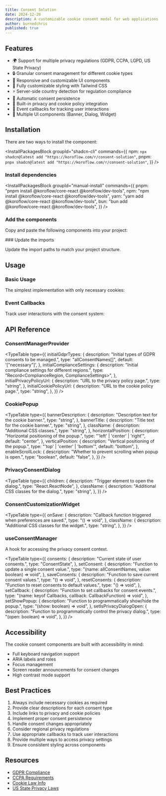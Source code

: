 ```yaml
---
title: Consent Solution
date: 2024-12-20
description: A customizable cookie consent modal for web applications
author: burnedchris
published: true
---
```


<ComponentPreview name="consent-solution-demo" />

## Features

- 🌍 Support for multiple privacy regulations (GDPR, CCPA, LGPD, US State Privacy)
- 🔒 Granular consent management for different cookie types
- 📱 Responsive and customizable UI components
- 🎨 Fully customizable styling with Tailwind CSS
- ⚡ Server-side country detection for regulation compliance
- 🔄 Automatic consent persistence
- 📝 Built-in privacy and cookie policy integration
- 🎯 Event callbacks for tracking user interactions
- 🧩 Multiple UI components (Banner, Dialog, Widget)

## Installation

There are two ways to install the component:

<Accordions>
<Accordion title="Using Shadcn CLI" id="shadcn">
 
<InstallPackagesBlock
groupId="shadcn-cli"
  commands={{
    npm: `npx shadcn@latest add "https://koroflow.com/r/consent-solution"`,
    pnpm: `pnpx shadcn@latest add "https://koroflow.com/r/consent-solution"`,
  }}
/>

</Accordion>
<Accordion title="Manually" id="manually">
 <Steps>
<Step>

### Install dependencies

<InstallPackagesBlock groupId="manual-install" commands={{
  pnpm: "pnpm install @koroflow/core-react @koroflow/dev-tools",
  npm: "npm install @koroflow/core-react @koroflow/dev-tools",
  yarn: "yarn add @koroflow/core-react @koroflow/dev-tools",
  bun: "bun add @koroflow/core-react @koroflow/dev-tools",
}} />
</Step>
<Step>
### Add the components

Copy and paste the following components into your project:

<ComponentSource name="consent-solution" />

</Step>
<Step>
### Update the imports

Update the import paths to match your project structure.

</Step>
</Steps>
</Accordion>
</Accordions>

## Usage

### Basic Usage

The simplest implementation with only necessary cookies:

<ComponentPreview name="consent-solution-minimal-demo" defaultTab="Code" />

### Event Callbacks

Track user interactions with the consent system:

<ComponentPreview name="consent-solution-callback-demo" defaultTab="Code" />

## API Reference

### ConsentManagerProvider

<TypeTable
  type={{
    initialGdprTypes: {
      description: "Initial types of GDPR consents to be managed.",
      type: "allConsentNames[]",
      default: '["necessary"]',
    },
    initialComplianceSettings: {
      description: "Initial compliance settings for different regions.",
      type: "Record<ComplianceRegion, ComplianceSettings>",
    },
    initialPrivacyPolicyUrl: {
      description: "URL to the privacy policy page.",
      type: "string",
    },
    initialCookiePolicyUrl: {
      description: "URL to the cookie policy page.",
      type: "string",
    },
  }}
/>

### CookiePopup

<TypeTable
  type={{
    bannerDescription: {
      description: "Description text for the cookie banner.",
      type: "string",
    },
    bannerTitle: {
      description: "Title text for the cookie banner.",
      type: "string",
    },
    className: {
      description: "Additional CSS classes.",
      type: "string",
    },
    horizontalPosition: {
      description: "Horizontal positioning of the popup.",
      type: "'left' | 'center' | 'right'",
      default: "center",
    },
    verticalPosition: {
      description: "Vertical positioning of the popup.",
      type: "'top' | 'center' | 'bottom'",
      default: "bottom",
    },
    enableScrollLock: {
      description: "Whether to prevent scrolling when popup is open.",
      type: "boolean",
      default: "false",
    },
  }}
/>

### PrivacyConsentDialog

<TypeTable
  type={{
    children: {
      description: "Trigger element to open the dialog.",
      type: "React.ReactNode",
    },
    className: {
      description: "Additional CSS classes for the dialog.",
      type: "string",
    },
  }}
/>

### ConsentCustomizationWidget

<TypeTable
  type={{
    onSave: {
      description: "Callback function triggered when preferences are saved.",
      type: "() => void",
    },
    className: {
      description: "Additional CSS classes for the widget.",
      type: "string",
    },
  }}
/>

### useConsentManager

A hook for accessing the privacy consent context.

<TypeTable
  type={{
    consents: {
      description: "Current state of user consents.",
      type: "ConsentState",
    },
    setConsent: {
      description: "Function to update a single consent value.",
      type: "(name: allConsentNames, value: boolean) => void",
    },
    saveConsents: {
      description: "Function to save current consent values.",
      type: "() => void",
    },
    resetConsents: {
      description: "Function to reset consents to default values.",
      type: "() => void",
    },
    setCallback: {
      description: "Function to set callbacks for consent events.",
      type: "(name: keyof Callbacks, callback: CallbackFunction) => void",
    },
    setShowPopup: {
      description: "Function to programmatically show/hide the popup.",
      type: "(show: boolean) => void",
    },
    setIsPrivacyDialogOpen: {
      description: "Function to programmatically control the privacy dialog.",
      type: "(open: boolean) => void",
    },
  }}
/>

## Accessibility

The cookie consent components are built with accessibility in mind:

- Full keyboard navigation support
- ARIA labels and roles
- Focus management
- Screen reader announcements for consent changes
- High contrast mode support

## Best Practices

1. Always include necessary cookies as required
2. Provide clear descriptions for each consent type
3. Include links to privacy and cookie policies
4. Implement proper consent persistence
5. Handle consent changes appropriately
6. Consider regional privacy regulations
7. Use appropriate callbacks to track user interactions
8. Provide multiple ways to access privacy settings
9. Ensure consistent styling across components

## Resources

- [GDPR Compliance](https://gdpr.eu/cookies/)
- [CCPA Requirements](https://oag.ca.gov/privacy/ccpa)
- [Cookie Law Info](https://www.cookielaw.org/the-cookie-law/)
- [US State Privacy Laws](https://iapp.org/resources/article/us-state-privacy-legislation-tracker/)
